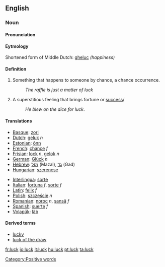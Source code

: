 ==English==

===Noun===

====Pronunciation====
{{IPA|/'lʌk/}}

====Eytmology====
Shortened form of Middle Dutch: [[gheluc]] ''(happiness)''

====Definition====
#Something that happens to someone by chance, a chance occurrence.
#:''The raffle is just a matter of luck''
#A superstitious feeling that brings fortune or [[success]]/
#:''He blew on the dice for luck''.

==== Translations ====
{{top}}
*[[Basque]]: [[zori]]
*[[Dutch]]: [[geluk]] ''n''
*[[Estonian]]: [[õnn]]
*[[French]]: [[chance]] ''f''
*[[Frisian]]: [[lock]] ''n'', [[gelok]] ''n''
*[[German]]: [[Glück]] ''n''
*[[Hebrew]]: [[מזל]] (Mazal), [[גד]] (Gad)
*[[Hungarian]]: [[szerencse]]
{{mid}}

*[[Interlingua]]: [[sorte]]
*[[Italian]]: [[fortuna]] ''f'', [[sorte]] ''f''
*[[Latin]]: [[felix]] ''f''
*[[Polish]]: [[szczęście]] ''n''
*[[Romanian]]: [[noroc]] ''n'', [[şansă]] ''f''
*[[Spanish]]: [[suerte]] ''f''
*[[Volapük]]: [[läb]]
{{bottom}}

====Derived terms====
*[[lucky]]
*[[luck of the draw]]

[[Category:Positive words]]

[[fr:luck]]
[[io:luck]]
[[it:luck]]
[[hu:luck]]
[[pt:luck]]
[[ta:luck]]